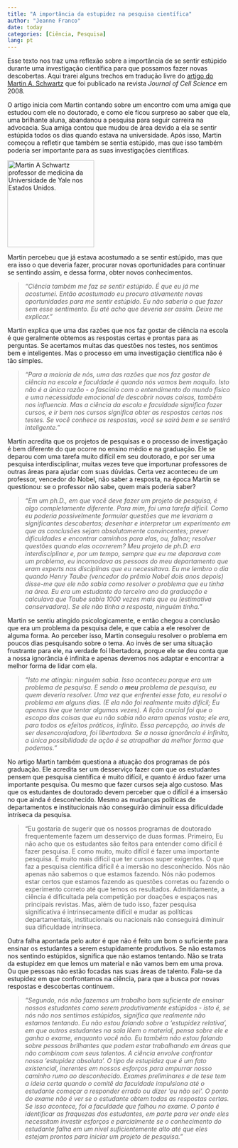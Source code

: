 ---
title: "A importância da estupidez na pesquisa científica"
author: "Jeanne Franco"
date: today
categories: [Ciência, Pesquisa]
lang: pt
---

Esse texto nos traz uma reflexão sobre a importância de se sentir estúpido durante uma investigação científica para que possamos fazer novas descobertas. Aqui trarei alguns trechos em tradução livre do [artigo do Martin A. Schwartz](https://journals.biologists.com/jcs/article/121/11/1771/30038/The-importance-of-stupidity-in-scientific-research) que foi publicado na revista *Journal of Cell Science* em 2008.

O artigo inicia com Martin contando sobre um encontro com uma amiga que estudou com ele no doutorado, e como ele ficou surpreso ao saber que ela, uma brilhante aluna, abandanou a pesquisa para seguir carreira na advocacia. Sua amiga contou que mudou de área devido a ela se sentir estúpida todos os dias quando estava na universidade. Após isso, Martin começou a refletir que também se sentia estúpido, mas que isso também poderia ser importante para as suas investigações científicas.

[![Martin A Schwartz professor de medicina da Universidade de Yale nos Estados Unidos.](images/schwartz.jpg){width="195"}](https://seas.yale.edu/faculty-research/faculty-directory/martin-a-schwartz)

Martin percebeu que já estava acostumado a se sentir estúpido, mas que era isso o que deveria fazer, procurar novas oportunidades para continuar se sentindo assim, e dessa forma, obter novos conhecimentos.

> *"Ciência também me faz se sentir estúpido. É que eu já me acostumei. Então acostumado eu procuro ativamente novas oportunidades para me sentir estúpido. Eu não saberia o que fazer sem esse sentimento. Eu até acho que deveria ser assim. Deixe me explicar."*

Martin explica que uma das razões que nos faz gostar de ciência na escola é que geralmente obtemos as respostas certas e prontas para as perguntas. Se acertamos muitas das questões nos testes, nos sentimos bem e inteligentes. Mas o processo em uma investigação científica não é tão simples.

> *"Para a maioria de nós, uma das razões que nos faz gostar de ciência na escola e faculdade é quando nós vamos bem naquilo. Isto não é a única razão - o fascínio com o entendimento do mundo físico e uma necessidade emocional de descobrir novas coisas, também nos influencia. Mas a ciência da escola e faculdade significa fazer cursos, e ir bem nos cursos significa obter as respostas certas nos testes. Se você conhece as respostas, você se sairá bem e se sentirá inteligente."*

Martin acredita que os projetos de pesquisas e o processo de investigação é bem diferente do que ocorre no ensino médio e na graduação. Ele se deparou com uma tarefa muito difícil em seu doutorado, e por ser uma pesquisa interdisciplinar, muitas vezes teve que importunar professores de outras áreas para ajudar com suas dúvidas. Certa vez aconteceu de um professor, vencedor do Nobel, não saber a resposta, na época Martin se questionou: se o professor não sabe, quem mais poderia saber?

> *"Em um ph.D., em que você deve fazer um projeto de pesquisa, é algo completamente diferente. Para mim, foi uma tarefa difícil. Como eu poderia possivelmente formular questões que me levariam a significantes descobertas; desenhar e interpretar um experimento em que as conclusões sejam absolutamente convincentes; prever dificuldades e encontrar caminhos para elas, ou, falhar; resolver questões quando elas ocorrerem? Meu projeto de ph.D. era interdisciplinar e, por um tempo, sempre que eu me deparava com um problema, eu incomodava as pessoas do meu departamento que eram experts nas disciplinas que eu necessitava. Eu me lembro o dia quando Henry Taube (vencedor do prêmio Nobel dois anos depois) disse-me que ele não sabia como resolver o problema que eu tinha na área. Eu era um estudante do terceiro ano da graduação e calculava que Taube sabia 1000 vezes mais que eu (estimativa conservadora). Se ele não tinha a resposta, ninguém tinha."*

Martin se sentiu atingido psicologicamente, e então chegou a conclusão que era um problema da pesquisa dele, e que cabia a ele resolver de alguma forma. Ao perceber isso, Martin conseguiu resolver o problema em poucos dias pesquisando sobre o tema. Ao invés de ser uma situação frustrante para ele, na verdade foi libertadora, porque ele se deu conta que a nossa ignorância é infinita e apenas devemos nos adaptar e encontrar a melhor forma de lidar com ela.

> *"Isto me atingiu: ninguém sabia. Isso aconteceu porque era um problema de pesquisa. E sendo o **meu** problema de pesquisa, eu quem deveria resolver. Uma vez que enfrentei esse fato, eu resolvi o problema em alguns dias. (E ela não foi realmente muito difícil; Eu apenas tive que tentar algumas vezes). A lição crucial foi que o escopo das coisas que eu não sabia não eram apenas vasto; ele era, para todos os efeitos práticos, infinito. Essa percepção, ao invés de ser desencorajadora, foi libertadora. Se a nossa ignorância é infinita, a única possibilidade de ação é se atrapalhar da melhor forma que podemos."*

No artigo Martin também questiona a atuação dos programas de pós graduação. Ele acredita ser um desserviço fazer com que os estudantes pensem que pesquisa científica é muito difícil, e quanto é árduo fazer uma importante pesquisa. Ou mesmo que fazer cursos seja algo custoso. Mas que os estudantes de doutorado devem perceber que o difícil é a imsersão no que ainda é desconhecido. Mesmo as mudanças políticas de departamentos e institucionais não conseguirão diminuir essa dificuldade intríseca da pesquisa.

> "Eu gostaria de sugerir que os nossos programas de doutorado frequentemente fazem um desserviço de duas formas. Primeiro, Eu não acho que os estudantes são feitos para entender como difícil é fazer pesquisa. E como muito, muito difícil é fazer uma importante pesquisa. É muito mais difícil que ter cursos super exigentes. O que faz a pesquisa científica difícil é a imersão no desconhecido. Nós não apenas não sabemos o que estamos fazendo. Nós não podemos estar certos que estamos fazendo as questões corretas ou fazendo o experimento correto até que temos os resultados. Admitidamente, a ciência é dificultada pela competição por doações e espaços nas principais revistas. Mas, além de tudo isso, fazer pesquisa significativa é intrinsecamente difícil e mudar as políticas departamentais, institucionais ou nacionais não conseguirá diminuir sua dificuldade intrínseca.

Outra falha apontada pelo autor é que não é feito um bom o suficiente para ensinar os estudantes a serem estupidamente produtivos. Se não estamos nos sentindo estúpidos, significa que não estamos tentando. Não se trata da estupidez em que lemos um material e não vamos bem em uma prova. Ou que pessoas não estão focadas nas suas áreas de talento. Fala-se da estupidez em que confrontamos na ciência, para que a busca por novas respostas e descobertas continuem.

> *"Segundo, nós não fazemos um trabalho bom suficiente de ensinar nossos estudantes como serem produtivamente estúpidos - isto é, se nós não nos sentimos estúpidos, significa que realmente não estamos tentando. Eu não estou falando sobre a 'estupidez relativa', em que outros estudantes na sala lêem o material, pensa sobre ele e ganha o exame, enquanto você não. Eu também não estou falando sobre pessoas brilhantes que podem estar trabalhando em áreas que não combinam com seus talentos. A ciência envolve confrontar nossa 'estupidez absoluta'. O tipo de estupidez que é um fato existencial, inerentes em nossos esforços para empurrar nosso caminho rumo ao desconhecido. Exames preliminares e de tese tem a ideia certa quando o comitê da faculdade impulsiona até o estudante começar a responder errado ou dizer 'eu não sei'. O ponto do exame não é ver se o estudante obtem todas as respostas certas. Se isso acontece, foi a faculdade que falhou no exame. O ponto é identificar as fraquezas dos estudantes, em parte para ver onde eles necessitam investir esforços e parcialmente se o conhecimento do estudante falha em um nível suficientemente alto até que eles estejam prontos para iniciar um projeto de pesquisa."*
